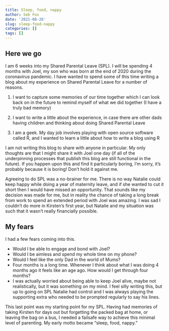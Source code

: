 ```yaml
---
title: Sleep, food, nappy
author: Seb Fox
date: '2021-08-26'
slug: sleep-food-nappy
categories: []
tags: []
---
```


## Here we go 

I am 6 weeks into my Shared Parental Leave (SPL). I will be spending 4 months with Joel, my son who was born at the end of 2020 during the coronavirus pandemic. I have wanted to spend some of this time writing a blog about my experience on Shared Parental Leave for a number of reasons. 

1. I want to capture some memories of our time together which I can look back on in the future to remind myself of what we did together (I have a truly bad memory)

2. I want to write a little about the experience, in case there are other dads having children and thinking about doing Shared Parental Leave

3. I am a geek. My day job involves playing with open source software called R, and I wanted to learn a little about how to write a blog using R

I am not writing this blog to share with anyone in particular. My only thoughts are that I might share it with Joel one day (if all of the underpinning processes that publish this blog are still functional in the future). If you happen upon this and find it particularly boring, I'm sorry, it's probably because it is boring! Don't hold it against me.

Agreeing to do SPL was a no-brainer for me. There is no way Natalie could keep happy while doing a year of maternity leave, and if she wanted to cut it short then I would have missed an opportunity. That sounds like my decision was made for me, but in reality the chance of taking a long break from work to spend an extended period with Joel was amazing. I was sad I couldn't do more in Kirsten's first year, but Natalie and my situation was such that it wasn't really financially possible. 

## My fears

I had a few fears coming into this.

* Would I be able to engage and bond with Joel?
* Would I be aimless and spend my whole time on my phone?
* Would I feel like the only Dad in the world of Mums?
* Four months is a long time. Whenever I think about what I was doing 4 months ago it feels like an age ago. How would I get through four months?
* I was actually worried about being able to keep Joel alive, maybe not realistically, but it was something on my mind. I feel silly writing this, but up to going on SPL Natalie had control and I was always playing the supporting extra who needed to be prompted regularly to say his lines.

This last point was my starting point for my SPL. Having had memories of taking Kirsten for days out but forgetting the packed bag at home, or leaving the bag on a bus, I needed a failsafe way to achieve this minimal level of parenting. My early motto became "sleep, food, nappy." 
